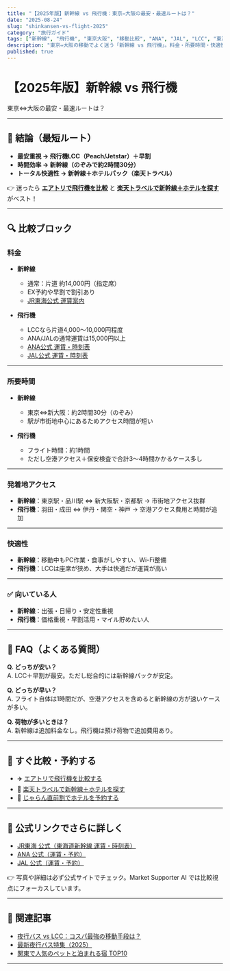 ```yaml
---
title: "【2025年版】新幹線 vs 飛行機：東京⇔大阪の最安・最速ルートは？"
date: "2025-08-24"
slug: "shinkansen-vs-flight-2025"
category: "旅行ガイド"
tags: ["新幹線", "飛行機", "東京大阪", "移動比較", "ANA", "JAL", "LCC", "東海道新幹線"]
description: "東京⇔大阪の移動でよく迷う「新幹線 vs 飛行機」。料金・所要時間・快適性・アクセスを徹底比較し、公式情報＋アフィリエイト導線付きで最適な選び方を紹介。"
published: true
---
```


# 【2025年版】新幹線 vs 飛行機  
東京⇔大阪の最安・最速ルートは？

---

## 🎯 結論（最短ルート）
- **最安重視 → 飛行機LCC（Peach/Jetstar）＋早割**  
- **時間効率 → 新幹線（のぞみで約2時間30分）**  
- **トータル快適性 → 新幹線＋ホテルパック（楽天トラベル）**  

👉 迷ったら [**エアトリで飛行機を比較**](/api/go/airtrip) と [**楽天トラベルで新幹線＋ホテルを探す**](/api/go/rakuten-travel) がベスト！

---

## 🔍 比較ブロック

### 料金
- **新幹線**  
  - 通常：片道 約14,000円（指定席）  
  - EX予約や早割で割引あり  
  - [JR東海公式 運賃案内](https://railway.jr-central.co.jp/ticket/)  

- **飛行機**  
  - LCCなら片道4,000〜10,000円程度  
  - ANA/JALの通常運賃は15,000円以上  
  - [ANA公式 運賃・時刻表](https://www.ana.co.jp/)  
  - [JAL公式 運賃・時刻表](https://www.jal.co.jp/)  

---

### 所要時間
- **新幹線**  
  - 東京⇔新大阪：約2時間30分（のぞみ）  
  - 駅が市街地中心にあるためアクセス時間が短い  

- **飛行機**  
  - フライト時間：約1時間  
  - ただし空港アクセス＋保安検査で合計3〜4時間かかるケース多し  

---

### 発着地アクセス
- **新幹線**：東京駅・品川駅 ⇔ 新大阪駅・京都駅 → 市街地アクセス抜群  
- **飛行機**：羽田・成田 ⇔ 伊丹・関空・神戸 → 空港アクセス費用と時間が追加  

---

### 快適性
- **新幹線**：移動中もPC作業・食事がしやすい、Wi-Fi整備  
- **飛行機**：LCCは座席が狭め、大手は快適だが運賃が高い  

---

### ✅ 向いている人
- **新幹線**：出張・日帰り・安定性重視  
- **飛行機**：価格重視・早割活用・マイル貯めたい人  

---

## 📌 FAQ（よくある質問）

**Q. どっちが安い？**  
A. LCC＋早割が最安。ただし総合的には新幹線パックが安定。  

**Q. どっちが早い？**  
A. フライト自体は1時間だが、空港アクセスを含めると新幹線の方が速いケースが多い。  

**Q. 荷物が多いときは？**  
A. 新幹線は追加料金なし。飛行機は預け荷物で追加費用あり。  

---

## 🚀 すぐ比較・予約する
- ✈️ [エアトリで飛行機を比較する](/api/go/airtrip)  
- 🚅 [楽天トラベルで新幹線＋ホテルを探す](/api/go/rakuten-travel)  
- 🔖 [じゃらん直前割でホテルを予約する](/api/go/jalan)  

---

## 📸 公式リンクでさらに詳しく
- [JR東海 公式（東海道新幹線 運賃・時刻表）](https://railway.jr-central.co.jp/ticket/)  
- [ANA 公式（運賃・予約）](https://www.ana.co.jp/)  
- [JAL 公式（運賃・予約）](https://www.jal.co.jp/)  

👉 写真や詳細は必ず公式サイトでチェック。Market Supporter AI では比較視点にフォーカスしています。  

---

## 🔗 関連記事
- [夜行バス vs LCC：コスパ最強の移動手段は？](/travel/nightbus-vs-lcc-2025)  
- [最新夜行バス特集（2025）](/travel/nightbus-special-2025)  
- [関東で人気のペットと泊まれる宿 TOP10](/travel/pet-friendly-hotels-kanto-2025)  


---
